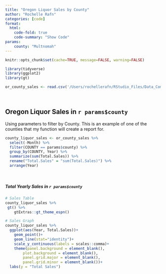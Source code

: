 ```yaml
---
title: "Oregon Liquor Sales by County"
author: "Rochelle Rafn"
categories: [code]
format:
  html: 
    code-fold: true
    code-summary: "Show Code"
params:
    county: "Multnomah"
---
```


```r
knitr::opts_chunk$set(cache=TRUE, message=FALSE, warning=FALSE)
```

```r
library(tidyverse)
library(ggplot2)
library(gt)

or_county_sales <- read.csv('/Users/rochellerafn/RStudio_Files/Data_Communication/CWD-Blog/or_county_sales.csv')
```

 

## Oregon Liquor Sales in `r params$county`
Using parameters to filter by County. This is an example of one of the counties that my function will create a report for.

```r
county_liquor_sales <- or_county_sales %>%
  select(-Month) %>%
  filter(COUNTY == params$county) %>%
  group_by(COUNTY, Year) %>%
  summarize(sum(Total.Sales)) %>%
  rename("Total.Sales" = "sum(Total.Sales)") %>%
  arrange(Year)
```

 

##### Total Yearly Sales in `r params$county`

```r
# Sales Table
county_liquor_sales %>%
 gt() %>%
    gtExtras::gt_theme_espn()
```

```r
# Sales Graph
county_liquor_sales %>%
  ggplot(aes(Year, Total.Sales))+
    geom_point()+
    geom_line(stat="identity")+
    scale_y_continuous(labels = scales::comma)+
    theme(panel.background = element_blank(),
        plot.background = element_blank(),
        panel.grid.major = element_blank(),
        panel.grid.minor = element_blank())+
  labs(y = "Total Sales")
```



